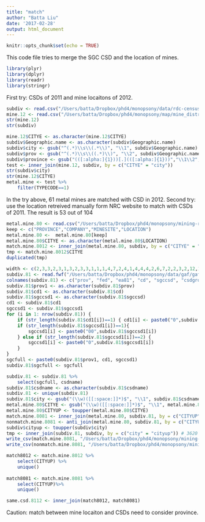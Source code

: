 ```yaml
---
title: "match"
author: "Batta Liu"
date: '2017-02-28'
output: html_document
---
```


```r
knitr::opts_chunk$set(echo = TRUE)
```
This code file tries to merge the SGC CSD and the location of mines. 
```r
library(plyr)
library(dplyr)
library(readr)
library(stringr)
```
First try: CSDs of 2011 and mine locaitons of 2012.
```r
subdiv <- read.csv("/Users/batta/Dropbox/phd4/monopsony/data/rdc-census-codebook/sub-division-census-2011.csv")
mine.12 <- read.csv("/Users/batta/Dropbox/phd4/monopsony/map/mine_distribution_2013/900A_62nd_ProducingMines.csv")
str(mine.12)
str(subdiv)
```

```r
mine.12$CITYE <- as.character(mine.12$CITYE)
subdiv$Geographic.name <- as.character(subdiv$Geographic.name)
subdiv$city <- gsub("^(.*)\\s\\(.*\\)", "\\1", subdiv$Geographic.name)
subdiv$prov <- gsub("^(.*)\\s\\((.*)\\)", "\\2", subdiv$Geographic.name)
subdiv$province <- gsub("(([:alpha:]{1}))[.](([:alpha:]{1}))","\\1\\2",subdiv$prov)
test <- inner_join(mine.12, subdiv, by = c("CITYE" = "city"))
str(subdiv$city)
str(mine.12$CITYE)
metal.mine <- test %>% 
	filter(TYPECODE==1)

```
In the try above, 61 metal mines are matched with CSD in 2012. 
Second try: use the location retreived manually form NRC website to match with CSDs of 2011. The result is 53 out of 104
```r
metal.mine.80 <- read.csv("/Users/batta/Dropbox/phd4/monopsony/mining-r/mine-30th-name.csv")
keep <- c("PROVINCE","COMPANY","MINESITE","LOCATION")
metal.mine.80 <-  metal.mine.80[keep]
metal.mine.80$CITYE <- as.character(metal.mine.80$LOCATION)
match.mine.8012 <- inner_join(metal.mine.80, subdiv, by = c("CITYE" = "city"))
tmp <- match.mine.8012$CITYE
duplicated(tmp)
```

```r
width <- c(2,3,3,2,3,1,3,2,3,3,1,1,1,4,7,2,4,1,4,4,4,2,6,7,2,2,3,2,12,12,9,32,32,50,26)
subdiv.81 <- read.fwf("/Users/batta/Dropbox/phd4/monopsony/data/gaf/gaf81.txt", widths = width)
colnames(subdiv.81) <- c("prov", "fed", "ea81", "cd", "sgccsd", "csdgroup", "csdtype", "csdtypeco","ccs", "cma", "capart", "cmacaslect", "cmacagrp", "ctpct", "ctpctname", "subpr", "ur","urgrp", "eacnt", "phhcnt","familycnt", "poputm", "xcoord","ycoord", "popclat", "poplatmin", "poplongi", "poplongmin", "poplamxco", "poplamyco", "map","fedname", "cdname","csdname", "cmacaname")
subdiv.81$prov1 <- as.character(subdiv.81$prov)
subdiv.81$cd1 <- as.character(subdiv.81$cd)
subdiv.81$sgccsd1 <- as.character(subdiv.81$sgccsd)
cd1 <- subdiv.81$cd1
sgccsd1 <- subdiv.81$sgccsd1
for (i in 1: nrow(subdiv.81)) {
	if (str_length(subdiv.81$cd1[i])==1) { cd1[i] <- paste0("0",subdiv.81$cd1[i]) }
	if (str_length(subdiv.81$sgccsd1[i])==1){
		sgccsd1[i] <- paste0("00",subdiv.81$sgccsd1[i]) 
	} else if (str_length(subdiv.81$sgccsd1[i])==2) {
		sgccsd1[i] <- paste0("0",subdiv.81$sgccsd1[i]) 
	}
}
sgcfull <- paste0(subdiv.81$prov1, cd1, sgccsd1)
subdiv.81$sgcfull <- sgcfull

subdiv.81 <- subdiv.81 %>% 
	select(sgcfull, csdname)
subdiv.81$csdname <- as.character(subdiv.81$csdname)
subdiv.81 <- unique(subdiv.81)
subdiv.81$city <- gsub("(\\w)([[:space:]]*)$", "\\1", subdiv.81$csdname)
metal.mine.80$CITYE <- gsub("(\\w)([[:space:]]*)$", "\\1", metal.mine.80$CITYE)
metal.mine.80$CITYUP <- toupper(metal.mine.80$CITYE)
match.mine.8081 <- inner_join(metal.mine.80, subdiv.81, by = c("CITYUP" = "city")) # 57 obs matched
nonmatch.mine.8081 <- anti_join(metal.mine.80, subdiv.81, by = c("CITYUP" = "city")) #47 obs matched
subdiv$cityup <- toupper(subdiv$city)
tmp <- inner_join(subdiv.81, subdiv, by = c("city" = "cityup")) # 3620 obs matched
write_csv(match.mine.8081, "/Users/batta/Dropbox/phd4/monopsony/mining-r/mine-30th-matched1.csv")
write_csv(nonmatch.mine.8081, "/Users/batta/Dropbox/phd4/monopsony/mining-r/mine-30th-unmatched1.csv")

```

```r
match8012 <- match.mine.8012 %>% 
	select(CITYUP) %>% 
	unique()
	
match8081 <- match.mine.8081 %>% 
	select(CITYUP)%>% 
	unique()

same.csd.8112 <- inner_join(match8012, match8081)
```
Caution: match between mine locaiton and CSDs need to consider province.




